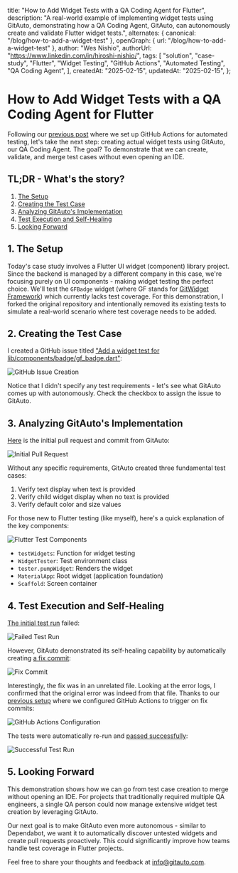   title: "How to Add Widget Tests with a QA Coding Agent for Flutter",
  description:
    "A real-world example of implementing widget tests using GitAuto, demonstrating how a QA Coding Agent, GitAuto, can autonomously create and validate Flutter widget tests.",
  alternates: { canonical: "/blog/how-to-add-a-widget-test" },
  openGraph: { url: "/blog/how-to-add-a-widget-test" },
  author: "Wes Nishio",
  authorUrl: "https://www.linkedin.com/in/hiroshi-nishio/",
  tags: [
    "solution",
    "case-study",
    "Flutter",
    "Widget Testing",
    "GitHub Actions",
    "Automated Testing",
    "QA Coding Agent",
  ],
  createdAt: "2025-02-15",
  updatedAt: "2025-02-15",
};

# How to Add Widget Tests with a QA Coding Agent for Flutter

Following our [previous post](/blog/how-to-set-up-automated-test-with-github-actions) where we set up GitHub Actions for automated testing, let's take the next step: creating actual widget tests using GitAuto, our QA Coding Agent. The goal? To demonstrate that we can create, validate, and merge test cases without even opening an IDE.

## TL;DR - What's the story?

1. [The Setup](#1-the-setup)
2. [Creating the Test Case](#2-creating-the-test-case)
3. [Analyzing GitAuto's Implementation](#3-analyzing-gitautos-implementation)
4. [Test Execution and Self-Healing](#4-test-execution-and-self-healing)
5. [Looking Forward](#5-looking-forward)

## 1. The Setup

Today's case study involves a Flutter UI widget (component) library project. Since the backend is managed by a different company in this case, we're focusing purely on UI components - making widget testing the perfect choice. We'll test the `GFBadge` widget (where GF stands for [GitWidget Framework](https://www.getwidget.dev/)) which currently lacks test coverage. For this demonstration, I forked the original repository and intentionally removed its existing tests to simulate a real-world scenario where test coverage needs to be added.

## 2. Creating the Test Case

I created a GitHub issue titled ["Add a widget test for lib/components/badge/gf_badge.dart"](https://github.com/gitautoai/sample-flutter-getwidget/issues/7):

![GitHub Issue Creation](/blog/how-to-add-widget-tests/step2.png)

Notice that I didn't specify any test requirements - let's see what GitAuto comes up with autonomously. Check the checkbox to assign the issue to GitAuto.

## 3. Analyzing GitAuto's Implementation

[Here](https://github.com/gitautoai/sample-flutter-getwidget/pull/10/commits/8b1bc15e0a10d2122e09287272fd574f4d570db6) is the initial pull request and commit from GitAuto:

![Initial Pull Request](/blog/how-to-add-widget-tests/step3-1.png)

Without any specific requirements, GitAuto created three fundamental test cases:

1. Verify text display when text is provided
2. Verify child widget display when no text is provided
3. Verify default color and size values

For those new to Flutter testing (like myself), here's a quick explanation of the key components:

![Flutter Test Components](/blog/how-to-add-widget-tests/step3-2.png)

- `testWidgets`: Function for widget testing
- `WidgetTester`: Test environment class
- `tester.pumpWidget`: Renders the widget
- `MaterialApp`: Root widget (application foundation)
- `Scaffold`: Screen container

## 4. Test Execution and Self-Healing

[The initial test run](https://github.com/gitautoai/sample-flutter-getwidget/actions/runs/13336680469/job/37253368952) failed:

![Failed Test Run](/blog/how-to-add-widget-tests/step4-1.png)

However, GitAuto demonstrated its self-healing capability by automatically creating [a fix commit](https://github.com/gitautoai/sample-flutter-getwidget/pull/10/commits/c2c2a6efe37e451405253844464d8c42a595137e):

![Fix Commit](/blog/how-to-add-widget-tests/step4-2.png)

Interestingly, the fix was in an unrelated file. Looking at the error logs, I confirmed that the original error was indeed from that file. Thanks to our [previous setup](/blog/how-to-set-up-automated-test-with-github-actions) where we configured GitHub Actions to trigger on fix commits:

![GitHub Actions Configuration](/blog/how-to-set-up-automated-test-with-github-actions/step4-1.png)

The tests were automatically re-run and [passed successfully](https://github.com/gitautoai/sample-flutter-getwidget/actions/runs/13336708219/job/37253454679):

![Successful Test Run](/blog/how-to-add-widget-tests/step4-4.png)

## 5. Looking Forward

This demonstration shows how we can go from test case creation to merge without opening an IDE. For projects that traditionally required multiple QA engineers, a single QA person could now manage extensive widget test creation by leveraging GitAuto.

Our next goal is to make GitAuto even more autonomous - similar to Dependabot, we want it to automatically discover untested widgets and create pull requests proactively. This could significantly improve how teams handle test coverage in Flutter projects.

Feel free to share your thoughts and feedback at [info@gitauto.com](mailto:info@gitauto.com).
